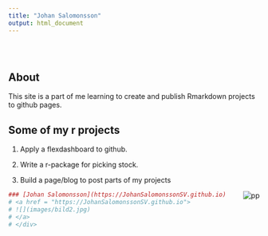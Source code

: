 ```yaml
---
title: "Johan Salomonsson"
output: html_document
---
```


<style type="text/css">
.title {
  display: none;
}

#getting-started img {
  margin-right: 10px;
}

</style>

<div class="row" style="padding-top: 30px;">
<div class="col-sm-6">

# **About**

This site is a part of me learning to create and publish  Rmarkdown projects to github pages.

## Some of my r projects

1. Apply a flexdashboard to github.

2. Write a r-package for picking stock.

3. Build a page/blog to post parts of my projects


</div>
<div class="col-sm-6">

<img src="images/bild6.png" alt="pp"  style="float:right;">

</div>

```r

### [Johan Salomonsson](https://JohanSalomonssonSV.github.io)
# <a href = "https://JohanSalomonssonSV.github.io">
# ![](images/bild2.jpg)
# </a>
# </div>


```

